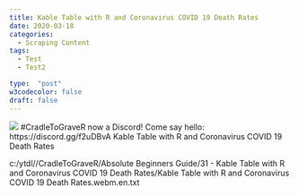 ```yaml
---
title: Kable Table with R and Coronavirus COVID 19 Death Rates
date: 2020-03-18
categories:
  - Scraping Content
tags:
  - Test
  - Test2

type:  "post"
w3codecolor: false
draft: false
---
```


<img src="https://www.cradletograver.com/auto-posts/images/PlotCOVID19coronavirusDatausingRdplyrandggplot.webm.jpg">
#CradleToGraveR now a Discord! Come say hello: https://discord.gg/f2uDBvA
Kable Table with R and Coronavirus COVID 19 Death Rates



c:/ytdl//CradleToGraveR/Absolute Beginners Guide/31 - Kable Table with R and Coronavirus COVID 19 Death Rates/Kable Table with R and Coronavirus COVID 19 Death Rates.webm.en.txt
